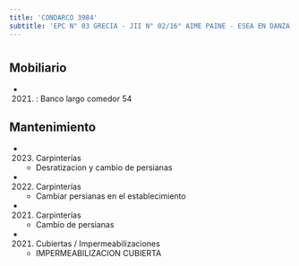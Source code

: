 ```yaml
---
title: 'CONDARCO 3984'
subtitle: 'EPC N° 03 GRECIA - JII N° 02/16° AIME PAINE - ESEA EN DANZA MASTRAZZI CURSO VOCACIONAL DE DANZA Y EXPRESIÓN CORPORAL INFANTIL N° 03'
---
```


#


## Mobiliario

*  (2021) : Banco largo comedor 54 





## Mantenimiento

*  (2023) Carpinterías 
    + Desratizacion y cambio de persianas

*  (2022) Carpinterías 
    + Cambiar persianas en el establecimiento

*  (2021) Carpinterías 
    + Cambio de persianas

*  (2021) Cubiertas / Impermeabilizaciones 
    + IMPERMEABILIZACION CUBIERTA



